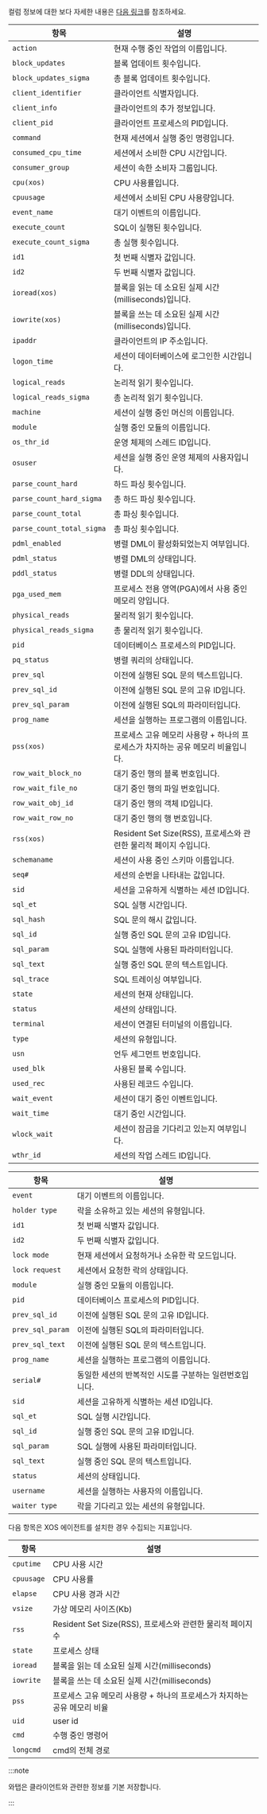 <Title level={props.level} hashid="column-info" >컬럼 정보 안내</Title>

<InDoc pages="instance-monitoring,multi-instance-monitoring,analysis-count-trend">

컬럼 정보에 대한 보다 자세한 내용은 [다음 링크](https://technet.tmax.co.kr/upload/download/online/tibero/pver-20220224-000002/index.html)를 참조하세요.

<Tabs groupId="db-columns">

<TabItem value="activesession" label="Active session">

| 항목 | 설명 |
| -- | -- |
| `action` | 현재 수행 중인 작업의 이름입니다. |
| `block_updates` | 블록 업데이트 횟수입니다. |
| `block_updates_sigma`| 총 블록 업데이트 횟수입니다. |
| `client_identifier` | 클라이언트 식별자입니다. |
| `client_info` | 클라이언트의 추가 정보입니다. |
| `client_pid` | 클라이언트 프로세스의 PID입니다. |
| `command` | 현재 세션에서 실행 중인 명령입니다. |
| `consumed_cpu_time` | 세션에서 소비한 CPU 시간입니다. |
| `consumer_group` | 세션이 속한 소비자 그룹입니다. |
| `cpu(xos)` | CPU 사용률입니다. |
| `cpuusage` | 세션에서 소비된 CPU 사용량입니다. |
| `event_name` | 대기 이벤트의 이름입니다. |
| `execute_count` | SQL이 실행된 횟수입니다. |
| `execute_count_sigma`| 총 실행 횟수입니다. |
| `id1` | 첫 번째 식별자 값입니다. |
| `id2` | 두 번째 식별자 값입니다. |
| `ioread(xos)` | 블록을 읽는 데 소요된 실제 시간(milliseconds)입니다. |
| `iowrite(xos)` | 블록을 쓰는 데 소요된 실제 시간(milliseconds)입니다. |
| `ipaddr` | 클라이언트의 IP 주소입니다. |
| `logon_time` | 세션이 데이터베이스에 로그인한 시간입니다. |
| `logical_reads` | 논리적 읽기 횟수입니다. |
| `logical_reads_sigma`| 총 논리적 읽기 횟수입니다. |
| `machine` | 세션이 실행 중인 머신의 이름입니다. |
| `module` | 실행 중인 모듈의 이름입니다. |
| `os_thr_id` | 운영 체제의 스레드 ID입니다. |
| `osuser` | 세션을 실행 중인 운영 체제의 사용자입니다. |
| `parse_count_hard` | 하드 파싱 횟수입니다. |
| `parse_count_hard_sigma`| 총 하드 파싱 횟수입니다. |
| `parse_count_total` | 총 파싱 횟수입니다. |
| `parse_count_total_sigma`| 총 파싱 횟수입니다. |
| `pdml_enabled` | 병렬 DML이 활성화되었는지 여부입니다. |
| `pdml_status` | 병렬 DML의 상태입니다. |
| `pddl_status` | 병렬 DDL의 상태입니다. |
| `pga_used_mem` | 프로세스 전용 영역(PGA)에서 사용 중인 메모리 양입니다. |
| `physical_reads` | 물리적 읽기 횟수입니다. |
| `physical_reads_sigma`| 총 물리적 읽기 횟수입니다. |
| `pid` | 데이터베이스 프로세스의 PID입니다. |
| `pq_status` | 병렬 쿼리의 상태입니다. |
| `prev_sql` | 이전에 실행된 SQL 문의 텍스트입니다. |
| `prev_sql_id` | 이전에 실행된 SQL 문의 고유 ID입니다. |
| `prev_sql_param` | 이전에 실행된 SQL의 파라미터입니다. |
| `prog_name` | 세션을 실행하는 프로그램의 이름입니다. |
| `pss(xos)` | 프로세스 고유 메모리 사용량 + 하나의 프로세스가 차지하는 공유 메모리 비율입니다. |
| `row_wait_block_no` | 대기 중인 행의 블록 번호입니다. |
| `row_wait_file_no` | 대기 중인 행의 파일 번호입니다. |
| `row_wait_obj_id` | 대기 중인 행의 객체 ID입니다. |
| `row_wait_row_no` | 대기 중인 행의 행 번호입니다. |
| `rss(xos)` | Resident Set Size(RSS), 프로세스와 관련한 물리적 페이지 수입니다. |
| `schemaname` | 세션이 사용 중인 스키마 이름입니다. |
| `seq#` | 세션의 순번을 나타내는 값입니다. |
| `sid` | 세션을 고유하게 식별하는 세션 ID입니다. |
| `sql_et` | SQL 실행 시간입니다. |
| `sql_hash` | SQL 문의 해시 값입니다. |
| `sql_id` | 실행 중인 SQL 문의 고유 ID입니다. |
| `sql_param` | SQL 실행에 사용된 파라미터입니다. |
| `sql_text` | 실행 중인 SQL 문의 텍스트입니다. |
| `sql_trace` | SQL 트레이싱 여부입니다. |
| `state` | 세션의 현재 상태입니다. |
| `status` | 세션의 상태입니다. |
| `terminal` | 세션이 연결된 터미널의 이름입니다. |
| `type` | 세션의 유형입니다. |
| `usn` | 언두 세그먼트 번호입니다. |
| `used_blk` | 사용된 블록 수입니다. |
| `used_rec` | 사용된 레코드 수입니다. |
| `wait_event` | 세션이 대기 중인 이벤트입니다. |
| `wait_time` | 대기 중인 시간입니다. |
| `wlock_wait` | 세션이 잠금을 기다리고 있는지 여부입니다. |
| `wthr_id` | 세션의 작업 스레드 ID입니다. |

</TabItem>

<TabItem value="locktree" label="Lock tree">

| 항목 | 설명 |
| -- | -- |
| `event` | 대기 이벤트의 이름입니다. |
| `holder type` | 락을 소유하고 있는 세션의 유형입니다. |
| `id1` | 첫 번째 식별자 값입니다. |
| `id2` | 두 번째 식별자 값입니다. |
| `lock mode` | 현재 세션에서 요청하거나 소유한 락 모드입니다. |
| `lock request` | 세션에서 요청한 락의 상태입니다. |
| `module` | 실행 중인 모듈의 이름입니다. |
| `pid` | 데이터베이스 프로세스의 PID입니다. |
| `prev_sql_id` | 이전에 실행된 SQL 문의 고유 ID입니다. |
| `prev_sql_param` | 이전에 실행된 SQL의 파라미터입니다. |
| `prev_sql_text` | 이전에 실행된 SQL 문의 텍스트입니다. |
| `prog_name` | 세션을 실행하는 프로그램의 이름입니다. |
| `serial#` | 동일한 세션의 반복적인 시도를 구분하는 일련번호입니다. |
| `sid` | 세션을 고유하게 식별하는 세션 ID입니다. |
| `sql_et` | SQL 실행 시간입니다. |
| `sql_id` | 실행 중인 SQL 문의 고유 ID입니다. |
| `sql_param` | SQL 실행에 사용된 파라미터입니다. |
| `sql_text` | 실행 중인 SQL 문의 텍스트입니다. |
| `status` | 세션의 상태입니다. |
| `username` | 세션을 실행하는 사용자의 이름입니다. |
| `waiter type` | 락을 기다리고 있는 세션의 유형입니다. |

</TabItem>

<TabItem value="process-info" label="Process information">

다음 항목은 XOS 에이전트를 설치한 경우 수집되는 지표입니다.

| 항목 | 설명 |
| -- | -- |
| `cputime` | CPU 사용 시간 |
| `cpuusage` | CPU 사용률 |
| `elapse` | CPU 사용 경과 시간 |
| `vsize` | 가상 메모리 사이즈(Kb) |
| `rss` | Resident Set Size(RSS), 프로세스와 관련한 물리적 페이지 수 |
| `state` | 프로세스 상태 |
| `ioread` | 블록을 읽는 데 소요된 실제 시간(milliseconds) |
| `iowrite` | 블록을 쓰는 데 소요된 실제 시간(milliseconds) |
| `pss` | 프로세스 고유 메모리 사용량 + 하나의 프로세스가 차지하는 공유 메모리 비율 |
| `uid` | user id |
| `cmd` | 수행 중인 명령어 |
| `longcmd` | cmd의 전체 경로 |

</TabItem>

</Tabs>

</InDoc>

:::note

와탭은 클라이언트와 관련한 정보를 기본 저장합니다.

:::